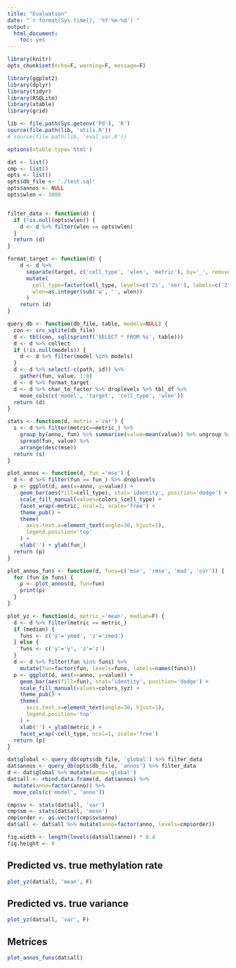 ```yaml
---
title: "Evaluation"
date: "`r format(Sys.time(), '%Y-%m-%d')`"
output:
  html_document:
    toc: yes
---
```


```r
library(knitr)
opts_chunk$set(echo=F, warning=F, message=F)
```

```r
library(ggplot2)
library(dplyr)
library(tidyr)
library(RSQLite)
library(xtable)
library(grid)

lib <- file.path(Sys.getenv('Pd'), 'R')
source(file.path(lib, 'utils.R'))
# source(file.path(lib, 'eval_var.R'))
```

```r
options(xtable.type='html')
```

<style>
img {
    max-width: none;
}
</style>

```r
dat <- list()
cmp <- list()
opts <- list()
opts$db_file <- './test.sql'
opts$annos <- NULL
opts$wlen <- 3000


filter_data <- function(d) {
  if (!is.null(opts$wlen)) {
    d <- d %>% filter(wlen == opts$wlen)
  }
  return (d)
}
```

```r
format_target <- function(d) {
    d <- d %>%
      separate(target, c('cell_type', 'wlen', 'metric'), by='_', remove=F) %>%
      mutate(
        cell_type=factor(cell_type, levels=c('2i', 'ser'), labels=c('2i', 'serum')),
        wlen=as.integer(sub('w', '', wlen))
      )
    return (d)
}

query_db <- function(db_file, table, models=NULL) {
  con <- src_sqlite(db_file)
  d <- tbl(con, sql(sprintf('SELECT * FROM %s', table)))
  d <- d %>% collect
  if (!is.null(models)) {
    d <- d %>% filter(model %in% models)
  }
  d <- d %>% select(-c(path, id)) %>%
    gather(fun, value, 1:9)
  d <- d %>% format_target
  d <- d %>% char_to_factor %>% droplevels %>% tbl_df %>%
    move_cols(c('model', 'target', 'cell_type', 'wlen'))
  return (d)
}

stats <- function(d, metric_='var') {
  s <- d %>% filter(metric==metric_) %>%
    group_by(anno, fun) %>% summarise(value=mean(value)) %>% ungroup %>%
    spread(fun, value) %>%
    arrange(desc(mse))
  return (s)
}

plot_annos <- function(d, fun_='mse') {
  d <- d %>% filter(fun == fun_) %>% droplevels
  p <- ggplot(d, aes(x=anno, y=value)) +
    geom_bar(aes(fill=cell_type), stat='identity', position='dodge') +
    scale_fill_manual(values=colors_$cell_type) +
    facet_wrap(~metric, ncol=1, scale='free') +
    theme_pub() +
    theme(
      axis.text.x=element_text(angle=30, hjust=1),
      legend.position='top'
    ) +
    xlab('') + ylab(fun_)
  return (p)
}

plot_annos_funs <- function(d, funs=c('mse', 'rmse', 'mad', 'cor')) {
  for (fun in funs) {
    p <- plot_annos(d, fun=fun)
    print(p)
  }
}

plot_yz <- function(d, metric_='mean', median=F) {
  d <- d %>% filter(metric == metric_)
  if (median) {
    funs <- c('y'='ymed', 'z'='zmed')
  } else {
    funs <- c('y'='y', 'z'='z')
  }
  d <- d %>% filter(fun %in% funs) %>%
    mutate(fun=factor(fun, levels=funs, labels=names(funs)))
  p <- ggplot(d, aes(x=anno, y=value)) +
    geom_bar(aes(fill=fun), stat='identity', position='dodge') +
    scale_fill_manual(values=colors_$yz) +
    theme_pub() +
    theme(
      axis.text.x=element_text(angle=30, hjust=1),
      legend.position='top'
    ) +
    xlab('') + ylab(metric_) +
    facet_wrap(~cell_type, ncol=1, scale='free')
  return (p)
}
```

```r
dat$global <- query_db(opts$db_file, 'global') %>% filter_data
dat$annos <- query_db(opts$db_file, 'annos') %>% filter_data
d <- dat$global %>% mutate(anno='global')
dat$all <- rbind.data.frame(d, dat$annos) %>%
  mutate(anno=factor(anno)) %>%
  move_cols(c('model', 'anno'))
```

```r
cmp$sv <- stats(dat$all, 'var')
cmp$sm <- stats(dat$all, 'mean')
cmp$order <- as.vector(cmp$sv$anno)
dat$all <- dat$all %>% mutate(anno=factor(anno, levels=cmp$order))
```

```r
fig.width <- length(levels(dat$all$anno)) * 0.4
fig.height <- 8
```

## Predicted vs. true methylation rate
```r
plot_yz(dat$all, 'mean', F)
```

## Predicted vs. true variance
```r
plot_yz(dat$all, 'var', F)
```

## Metrices

```r
plot_annos_funs(dat$all)
```
